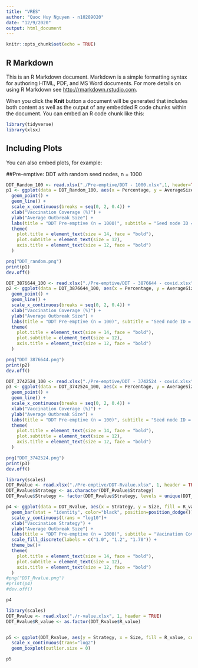```yaml
---
title: "VRES"
author: "Quoc Huy Nguyen - n10289020"
date: "12/9/2020"
output: html_document
---
```


```r
knitr::opts_chunk$set(echo = TRUE)
```

## R Markdown

This is an R Markdown document. Markdown is a simple formatting syntax for authoring HTML, PDF, and MS Word documents. For more details on using R Markdown see <http://rmarkdown.rstudio.com>.

When you click the **Knit** button a document will be generated that includes both content as well as the output of any embedded R code chunks within the document. You can embed an R code chunk like this:

```r
library(tidyverse)
library(xlsx)
```

## Including Plots

You can also embed plots, for example:

##Pre-emptive: DDT with random seed nodes, n = 1000
```r
DDT_Random_100 <- read.xlsx("./Pre-emptive/DDT - 1000.xlsx",1, header=TRUE)
p1 <- ggplot(data = DDT_Random_100, aes(x = Percentage, y = AverageSize, color=Strategy, group=Strategy)) + 
  geom_point() +
  geom_line() +
  scale_x_continuous(breaks = seq(0, 2, 0.4)) +
  xlab("Vaccination Coverage (%)") +
  ylab("Average Outbreak Size") +
  labs(title = "DDT Pre-emptive (n = 1000)", subtitle = "Seed node ID = Random") +
  theme(
    plot.title = element_text(size = 14, face = "bold"),
    plot.subtitle = element_text(size = 12),
    axis.title = element_text(size = 12, face = "bold")
  )

png("DDT_random.png")
print(p1)
dev.off()
```

```r
DDT_3876644_100 <- read.xlsx("./Pre-emptive/DDT - 3876644 - covid.xlsx", 1, header=TRUE)
p2 <- ggplot(data = DDT_3876644_100, aes(x = Percentage, y = AverageSize, color=Strategy, group=Strategy)) + 
  geom_point() +
  geom_line() +
  scale_x_continuous(breaks = seq(0, 2, 0.4)) +
  xlab("Vaccination Coverage (%)") +
  ylab("Average Outbreak Size") +
  labs(title = "DDT Pre-emptive (n = 100)", subtitle = "Seed node ID = 3876644") +
  theme(
    plot.title = element_text(size = 14, face = "bold"),
    plot.subtitle = element_text(size = 12),
    axis.title = element_text(size = 12, face = "bold")
  )

png("DDT_3876644.png")
print(p2)
dev.off()

```

```r
DDT_3742524_100 <- read.xlsx("./Pre-emptive/DDT - 3742524 - covid.xlsx", 1, header=TRUE)
p3 <- ggplot(data = DDT_3742524_100, aes(x = Percentage, y = AverageSize, color=Strategy, group=Strategy)) + 
  geom_point() +
  geom_line() +
  scale_x_continuous(breaks = seq(0, 2, 0.4)) +
  xlab("Vaccination Coverage (%)") +
  ylab("Average Outbreak Size") +
  labs(title = "DDT Pre-emptive (n = 100)", subtitle = "Seed node ID = 3742524") +
  theme(
    plot.title = element_text(size = 14, face = "bold"),
    plot.subtitle = element_text(size = 12),
    axis.title = element_text(size = 12, face = "bold")
  )

png("DDT_3742524.png")
print(p3)
dev.off()
```

```r
library(scales)
DDT_Rvalue <- read.xlsx("./Pre-emptive/DDT-Rvalue.xlsx", 1, header = TRUE)
DDT_Rvalue$Strategy <- as.character(DDT_Rvalue$Strategy)
DDT_Rvalue$Strategy <- factor(DDT_Rvalue$Strategy, levels = unique(DDT_Rvalue$Strategy))

p4 <- ggplot(data = DDT_Rvalue, aes(x = Strategy, y = Size, fill = R_value)) + 
  geom_bar(stat = "identity", color="black", position=position_dodge()) +
  scale_y_continuous(trans = "log10")+
  xlab("Vaccination Strategy") +
  ylab("Average Outbreak Size") +
  labs(title = "DDT Pre-emptive (n = 1000)", subtitle = "Vacination Coverage = 1%", fill="R Value") +
  scale_fill_discrete(labels = c("1.0", "1.2", "1.70")) +
  theme_bw()+
  theme(
    plot.title = element_text(size = 14, face = "bold"),
    plot.subtitle = element_text(size = 12),
    axis.title = element_text(size = 12, face = "bold")
  )
#png("DDT_Rvalue.png")
#print(p4)
#dev.off()

p4
```

```r
library(scales)
DDT_Rvalue <- read.xlsx("./r-value.xlsx", 1, header = TRUE)
DDT_Rvalue$R_value <- as.factor(DDT_Rvalue$R_value)


p5 <- ggplot(DDT_Rvalue, aes(y = Strategy, x = Size, fill = R_value, color = R_value)) +
  scale_x_continuous(trans="log2")
  geom_boxplot(outlier.size = 0)

p5
```

